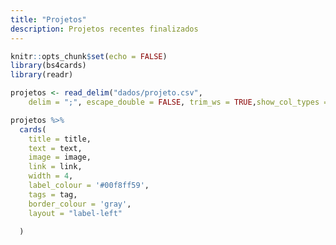 ```yaml
---
title: "Projetos"
description: Projetos recentes finalizados
---
```


```r
knitr::opts_chunk$set(echo = FALSE)
library(bs4cards)
library(readr)
```

```r
projetos <- read_delim("dados/projeto.csv", 
    delim = ";", escape_double = FALSE, trim_ws = TRUE,show_col_types = FALSE)

```

```r

projetos %>%
  cards(
    title = title,
    text = text,
    image = image,
    link = link, 
    width = 4, 
    label_colour = '#00f8ff59', 
    tags = tag, 
    border_colour = 'gray',
    layout = "label-left"

  )
```


